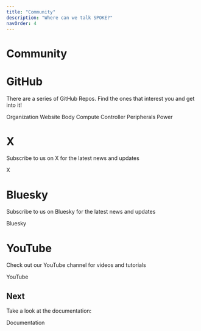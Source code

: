 ```yaml
---
title: "Community"
description: "Where can we talk SPOKE?"
navOrder: 4
---
```


# Community


# GitHub

There are a series of GitHub Repos.  Find the ones that interest you and get into it!

<Flex wrap="wrap" gap="2" mt="3" pl="5">
  <LinkButton
    href="https://github.com/spoke-robotics"
    target="_blank"
    rel="noopener noreferrer"
    title="SPOKE ROBOTICS"
  >
    <Github size={16} style={{ marginRight: 8 }} />
    Organization 
  </LinkButton> 
  <LinkButton
    href="https://github.com/spoke-robotics/spoke-web"
    target="_blank"
    rel="noopener noreferrer"
    title="SPOKE Web"
  >
    <Github size={16} style={{ marginRight: 8 }} />
     Website
  </LinkButton> 
  <LinkButton
    href="https://github.com/spoke-robotics/spoke-body"
    target="_blank"
    rel="noopener noreferrer"
    title="SPOKE Body"
  >
    <Github size={16} style={{ marginRight: 8 }} />
     Body
  </LinkButton> 
  <LinkButton
    href="https://github.com/spoke-robotics/spoke-compute"
    target="_blank"
    rel="noopener noreferrer"
    title="SPOKE Compute"
  >
    <Github size={16} style={{ marginRight: 8 }} />
     Compute
  </LinkButton> 
  <LinkButton
    href="https://github.com/spoke-robotics/spoke-controller"
    target="_blank"
    rel="noopener noreferrer"
    title="SPOKE Controller"
  >
    <Github size={16} style={{ marginRight: 8 }} />
     Controller
  </LinkButton> 
  <LinkButton
    href="https://github.com/spoke-robotics/spoke-peripherals"
    target="_blank"
    rel="noopener noreferrer"
    title="SPOKE Peripherals"
  >
    <Github size={16} style={{ marginRight: 8 }} />
     Peripherals
  </LinkButton> 
  <LinkButton
    href="https://github.com/spoke-robotics/spoke-power"
    target="_blank"
    rel="noopener noreferrer"
    title="SPOKE Power"
  >
    <Github size={16} style={{ marginRight: 8 }} />
     Power
  </LinkButton> 

</Flex>

# X

Subscribe to us on X for the latest news and updates

<Flex wrap="wrap" gap="2" mt="3" pl="5">
  <LinkButton
    href="https://x.com/spoke_robotics"
    target="_blank"
    rel="noopener noreferrer"
    title="SPOKE ROBOTICS on X"
  >
    <Twitter size={16} style={{ marginRight: 8 }} />
    X
  </LinkButton>
</Flex>

# Bluesky

Subscribe to us on Bluesky for the latest news and updates

<Flex wrap="wrap" gap="2" mt="3" pl="5">
  <LinkButton
    href="https://bsky.app/profile/spoke-robotics.bsky.social"
    target="_blank"
    rel="noopener noreferrer"
    title="SPOKE ROBOTICS on Bluesky"
  >
    <Bluesky size={16} style={{ marginRight: 8 }} />
    Bluesky
  </LinkButton>
</Flex>

# YouTube

Check out our YouTube channel for videos and tutorials

<Flex wrap="wrap" gap="2" mt="3" pl="5">
  <LinkButton
    href="https://www.youtube.com/@spoke-robotics"
    target="_blank"
    rel="noopener noreferrer"
    title="SPOKE ROBOTICS on YouTube"
  >
    <Youtube size={16} style={{ marginRight: 8 }} />
    YouTube
  </LinkButton>
</Flex>

## Next

Take a look at the documentation:

<Flex wrap="wrap" gap="2" mt="2" pl="5">
  <LinkButton href="/docs" size="2">Documentation</LinkButton>
</Flex>


